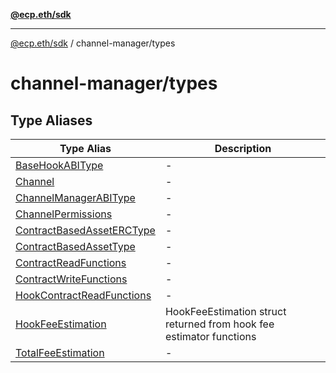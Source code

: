 [**@ecp.eth/sdk**](../../index.mdx)

***

[@ecp.eth/sdk](/sdk-reference/index.mdx) / channel-manager/types

# channel-manager/types

## Type Aliases

| Type Alias | Description |
| ------ | ------ |
| [BaseHookABIType](/sdk-reference/channel-manager/types/type-aliases/BaseHookABIType.mdx) | - |
| [Channel](/sdk-reference/channel-manager/types/type-aliases/Channel.mdx) | - |
| [ChannelManagerABIType](/sdk-reference/channel-manager/types/type-aliases/ChannelManagerABIType.mdx) | - |
| [ChannelPermissions](/sdk-reference/channel-manager/types/type-aliases/ChannelPermissions.mdx) | - |
| [ContractBasedAssetERCType](/sdk-reference/channel-manager/types/type-aliases/ContractBasedAssetERCType.mdx) | - |
| [ContractBasedAssetType](/sdk-reference/channel-manager/types/type-aliases/ContractBasedAssetType.mdx) | - |
| [ContractReadFunctions](/sdk-reference/channel-manager/types/type-aliases/ContractReadFunctions.mdx) | - |
| [ContractWriteFunctions](/sdk-reference/channel-manager/types/type-aliases/ContractWriteFunctions.mdx) | - |
| [HookContractReadFunctions](/sdk-reference/channel-manager/types/type-aliases/HookContractReadFunctions.mdx) | - |
| [HookFeeEstimation](/sdk-reference/channel-manager/types/type-aliases/HookFeeEstimation.mdx) | HookFeeEstimation struct returned from hook fee estimator functions |
| [TotalFeeEstimation](/sdk-reference/channel-manager/types/type-aliases/TotalFeeEstimation.mdx) | - |
